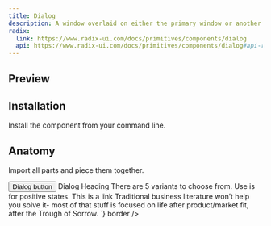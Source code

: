 ```yaml
---
title: Dialog
description: A window overlaid on either the primary window or another dialog window, rendering the content underneath inert.
radix:
  link: https://www.radix-ui.com/docs/primitives/components/dialog
  api: https://www.radix-ui.com/docs/primitives/components/dialog#api-reference
---
```


## Preview

<Preview>
  <Dialog>
    <Dialog.Trigger asChild>
      <Button variant="ghost" size="small">Dialog button</Button>
    </Dialog.Trigger>
    <Dialog.Content close>
      <Text size="5" style={{ fontWeight: 500, marginBottom: '12px' }}>Dialog Heading</Text>
      <Text size="3" style={{ lineHeight: '25px' }}>
        There are 5 variants to choose from. Use is for positive states. This is a link
        Traditional business literature won’t help you solve it- most of that stuff is
        focused on life after product/market fit, after the Trough of Sorrow.
      </Text>
    </Dialog.Content>
  </Dialog>
</Preview>

## Installation

Install the component from your command line.

<LiveProvider>
    <LiveEditor code={`npm install @odpf/apsara`} border/>
</LiveProvider>


## Anatomy
Import all parts and piece them together.

<LiveProvider>
    <LiveEditor code={`

<Dialog>
  <Dialog.Trigger asChild>
    <Button variant="ghost" size="small">Dialog button</Button>
  </Dialog.Trigger>
  <Dialog.Content close>
    <Text size="5" style={{ fontWeight: 500, marginBottom: '12px' }}>Dialog Heading</Text>
    <Text size="3" style={{ lineHeight: '25px' }}>
      There are 5 variants to choose from. Use is for positive states. This is a link
      Traditional business literature won’t help you solve it- most of that stuff is
      focused on life after product/market fit, after the Trough of Sorrow.
    </Text>
  </Dialog.Content>
</Dialog>
`} border />
</LiveProvider>
